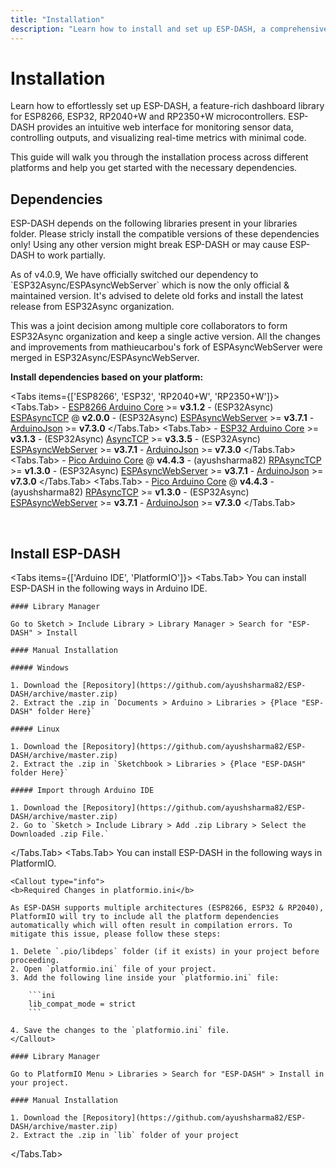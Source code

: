 ```yaml
---
title: "Installation"
description: "Learn how to install and set up ESP-DASH, a comprehensive dashboard library for ESP8266, ESP32, RP2040+W & RP2350+W microcontrollers that enables real-time monitoring and control through an elegant web interface."
---
```



# Installation

Learn how to effortlessly set up ESP-DASH, a feature-rich dashboard library for ESP8266, ESP32, RP2040+W and RP2350+W microcontrollers. ESP-DASH provides an intuitive web interface for monitoring sensor data, controlling outputs, and visualizing real-time metrics with minimal code.

This guide will walk you through the installation process across different platforms and help you get started with the necessary dependencies.

## Dependencies

ESP-DASH depends on the following libraries present in your libraries folder. Please stricly install the compatible versions of these dependencies only! Using any other version might break ESP-DASH or may cause ESP-DASH to work partially.

<Callout type='info'>
As of v4.0.9, We have officially switched our dependency to `ESP32Async/ESPAsyncWebServer` which is now the only official & maintained version. It's advised to delete old forks and install the latest release from ESP32Async organization.

This was a joint decision among multiple core collaborators to form ESP32Async organization and keep a single active version. All the changes and improvements from mathieucarbou's fork of ESPAsyncWebServer were merged in ESP32Async/ESPAsyncWebServer.
</Callout>

**Install dependencies based on your platform:**

<Tabs items={['ESP8266', 'ESP32', 'RP2040+W', 'RP2350+W']}>
  <Tabs.Tab>
    - [ESP8266 Arduino Core](https://github.com/esp8266/Arduino) >= **v3.1.2**
    - (ESP32Async) [ESPAsyncTCP](https://github.com/ESP32Async/ESPAsyncTCP#v2.0.0) @ **v2.0.0**
    - (ESP32Async) [ESPAsyncWebServer](https://github.com/ESP32Async/ESPAsyncWebServer#v3.7.1) >= **v3.7.1**
    - [ArduinoJson](https://github.com/bblanchon/ArduinoJson#v7.3.0) >= **v7.3.0**
  </Tabs.Tab>
  <Tabs.Tab>
    - [ESP32 Arduino Core](https://github.com/espressif/arduino-esp32) >= **v3.1.3**
    - (ESP32Async) [AsyncTCP](https://github.com/ESP32Async/AsyncTCP#v3.3.5) >= **v3.3.5**
    - (ESP32Async) [ESPAsyncWebServer](https://github.com/ESP32Async/ESPAsyncWebServer#v3.7.1) >= **v3.7.1**
    - [ArduinoJson](https://github.com/bblanchon/ArduinoJson#v7.1.0) >= **v7.3.0**
  </Tabs.Tab>
  <Tabs.Tab>
    - [Pico Arduino Core](https://github.com/earlephilhower/arduino-pico) @ **v4.4.3**
    - (ayushsharma82) [RPAsyncTCP](https://github.com/ayushsharma82/RPAsyncTCP#v1.3.0) >= **v1.3.0**
    - (ESP32Async) [ESPAsyncWebServer](https://github.com/ESP32Async/ESPAsyncWebServer#v3.7.1) >= **v3.7.1**
    - [ArduinoJson](https://github.com/bblanchon/ArduinoJson#v7.1.0) >= **v7.3.0**
  </Tabs.Tab>
  <Tabs.Tab>
    - [Pico Arduino Core](https://github.com/earlephilhower/arduino-pico) @ **v4.4.3**
    - (ayushsharma82) [RPAsyncTCP](https://github.com/ayushsharma82/RPAsyncTCP#v1.3.0) >= **v1.3.0**
    - (ESP32Async) [ESPAsyncWebServer](https://github.com/ESP32Async/ESPAsyncWebServer#v3.7.1) >= **v3.7.1**
    - [ArduinoJson](https://github.com/bblanchon/ArduinoJson#v7.1.0) >= **v7.3.0**
  </Tabs.Tab>
</Tabs>

<br/>

## Install ESP-DASH

<Tabs items={['Arduino IDE', 'PlatformIO']}>
  <Tabs.Tab>
    You can install ESP-DASH in the following ways in Arduino IDE.

    #### Library Manager

    Go to Sketch > Include Library > Library Manager > Search for "ESP-DASH" > Install

    #### Manual Installation

    ##### Windows

    1. Download the [Repository](https://github.com/ayushsharma82/ESP-DASH/archive/master.zip)
    2. Extract the .zip in `Documents > Arduino > Libraries > {Place "ESP-DASH" folder Here}`

    ##### Linux

    1. Download the [Repository](https://github.com/ayushsharma82/ESP-DASH/archive/master.zip)
    2. Extract the .zip in `Sketchbook > Libraries > {Place "ESP-DASH" folder Here}`

    ##### Import through Arduino IDE

    1. Download the [Repository](https://github.com/ayushsharma82/ESP-DASH/archive/master.zip)
    2. Go to `Sketch > Include Library > Add .zip Library > Select the Downloaded .zip File.`
  </Tabs.Tab>
  <Tabs.Tab>
    You can install ESP-DASH in the following ways in PlatformIO.

    <Callout type="info">
    <b>Required Changes in platformio.ini</b>

    As ESP-DASH supports multiple architectures (ESP8266, ESP32 & RP2040), PlatformIO will try to include all the platform dependencies automatically which will often result in compilation errors. To mitigate this issue, please follow these steps:

    1. Delete `.pio/libdeps` folder (if it exists) in your project before proceeding.
    2. Open `platformio.ini` file of your project.
    3. Add the following line inside your `platformio.ini` file:

        ```ini
        lib_compat_mode = strict
        ```

    4. Save the changes to the `platformio.ini` file.
    </Callout>

    #### Library Manager

    Go to PlatformIO Menu > Libraries > Search for "ESP-DASH" > Install in your project.

    #### Manual Installation

    1. Download the [Repository](https://github.com/ayushsharma82/ESP-DASH/archive/master.zip)
    2. Extract the .zip in `lib` folder of your project
  </Tabs.Tab>
</Tabs>
